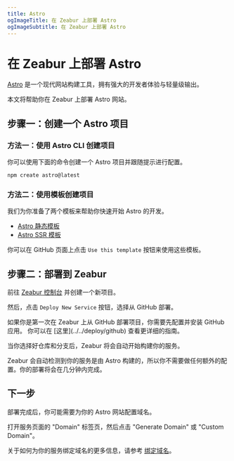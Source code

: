 ```yaml
---
title: Astro
ogImageTitle: 在 Zeabur 上部署 Astro 
ogImageSubtitle: 在 Zeabur 上部署 Astro
---
```



# 在 Zeabur 上部署 Astro

[Astro](https://astro.build/) 是一个现代网站构建工具，拥有强大的开发者体验与轻量级输出。

本文将帮助你在 Zeabur 上部署 Astro 网站。

## 步骤一：创建一个 Astro 项目

### 方法一：使用 Astro CLI 创建项目

你可以使用下面的命令创建一个 Astro 项目并跟随提示进行配置。

```bash
npm create astro@latest
```

### 方法二：使用模板创建项目

我们为你准备了两个模板来帮助你快速开始 Astro 的开发。

- [Astro 静态模板](https://github.com/zeabur/astro-static-template)
- [Astro SSR 模板](https://github.com/zeabur/astro-ssr-template)

你可以在 GitHub 页面上点击 `Use this template` 按钮来使用这些模板。

## 步骤二：部署到 Zeabur

前往 [Zeabur 控制台](https://dash.zeabur.com) 并创建一个新项目。

然后，点击 `Deploy New Service` 按钮，选择从 GitHub 部署。

<Callout>
    如果你是第一次在 Zeabur 上从 GitHub 部署项目，你需要先配置并安装 GitHub 应用。
    你可以在 [这里](../../deploy/github) 查看更详细的指南。
</Callout>

当你选择好仓库和分支后，Zeabur 将会自动开始构建你的服务。

Zeabur 会自动检测到你的服务是由 Astro 构建的，所以你不需要做任何额外的配置。你的部署将会在几分钟内完成。

## 下一步

部署完成后，你可能需要为你的 Astro 网站配置域名。

打开服务页面的 "Domain" 标签页，然后点击 "Generate Domain" 或 "Custom Domain"。

关于如何为你的服务绑定域名的更多信息，请参考 [绑定域名](../../deploy/domain-binding)。


